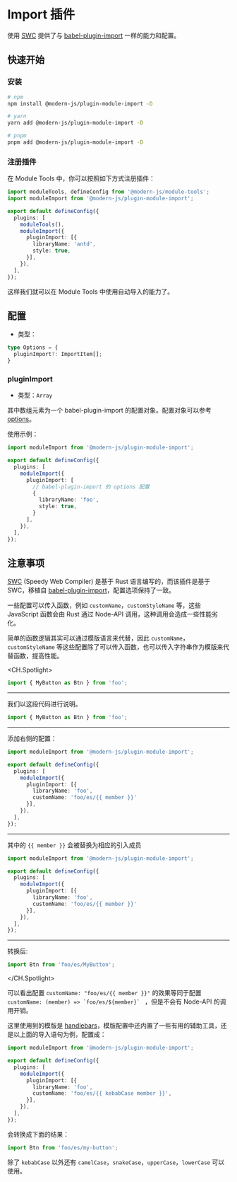 # Import 插件

使用 [SWC](https://swc.rs/) 提供了与 [babel-plugin-import](https://github.com/umijs/babel-plugin-import) 一样的能力和配置。

## 快速开始

### 安装

```bash
# npm
npm install @modern-js/plugin-module-import -D

# yarn
yarn add @modern-js/plugin-module-import -D

# pnpm
pnpm add @modern-js/plugin-module-import -D
```

### 注册插件

在 Module Tools 中，你可以按照如下方式注册插件：

```ts
import moduleTools, defineConfig from '@modern-js/module-tools';
import moduleImport from '@modern-js/plugin-module-import';

export default defineConfig({
  plugins: [
    moduleTools(),
    moduleImport({
      pluginImport: [{
        libraryName: 'antd',
        style: true,
      }],
    }),
  ],
});
```

这样我们就可以在 Module Tools 中使用自动导入的能力了。

## 配置

* 类型：

```ts
type Options = {
  pluginImport?: ImportItem[];
}
```

### pluginImport

* 类型：`Array`

其中数组元素为一个 babel-plugin-import 的配置对象。配置对象可以参考 [options](https://github.com/umijs/babel-plugin-import#options)。

使用示例：

```ts
import moduleImport from '@modern-js/plugin-module-import';

export default defineConfig({
  plugins: [
    moduleImport({
      pluginImport: [
        // babel-plugin-import 的 options 配置
        {
          libraryName: 'foo',
          style: true,
        }
      ],
    }),
  ],
});
```

## 注意事项

[SWC](https://swc.rs/) (Speedy Web Compiler) 是基于 Rust 语言编写的，而该插件是基于 SWC，移植自 [babel-plugin-import](https://github.com/umijs/babel-plugin-import)，配置选项保持了一致。

一些配置可以传入函数，例如 `customName`，`customStyleName` 等，这些 JavaScript 函数会由 Rust 通过 Node-API 调用，这种调用会造成一些性能劣化。

简单的函数逻辑其实可以通过模版语言来代替，因此 `customName`，`customStyleName` 等这些配置除了可以传入函数，也可以传入字符串作为模版来代替函数，提高性能。

<CH.Spotlight>

```ts
import { MyButton as Btn } from 'foo';
```

---

我们以这段代码进行说明。

```ts
import { MyButton as Btn } from 'foo';
```

---

添加右侧的配置：


```ts
import moduleImport from '@modern-js/plugin-module-import';

export default defineConfig({
  plugins: [
    moduleImport({
      pluginImport: [{
        libraryName: 'foo',
        customName: 'foo/es/{{ member }}'
      }],
    }),
  ],
});
```

---

其中的 `{{ member }}` 会被替换为相应的引入成员

```ts focus=8:8
import moduleImport from '@modern-js/plugin-module-import';

export default defineConfig({
  plugins: [
    moduleImport({
      pluginImport: [{
        libraryName: 'foo',
        customName: 'foo/es/{{ member }}'
      }],
    }),
  ],
});
```


---
转换后:

```ts
import Btn from 'foo/es/MyButton';
```

</CH.Spotlight>


可以看出配置 `customName: "foo/es/{{ member }}"` 的效果等同于配置 `` customName: (member) => `foo/es/${member}`  `` ，但是不会有 Node-API 的调用开销。

这里使用到的模版是 [handlebars](https://handlebarsjs.com)，模版配置中还内置了一些有用的辅助工具，还是以上面的导入语句为例，配置成：

```ts focus=8:8
import moduleImport from '@modern-js/plugin-module-import';

export default defineConfig({
  plugins: [
    moduleImport({
      pluginImport: [{
        libraryName: 'foo',
        customName: 'foo/es/{{ kebabCase member }}',
      }],
    }),
  ],
});
```

会转换成下面的结果：

```ts
import Btn from 'foo/es/my-button';
```

除了 `kebabCase` 以外还有 `camelCase`，`snakeCase`，`upperCase`，`lowerCase` 可以使用。

